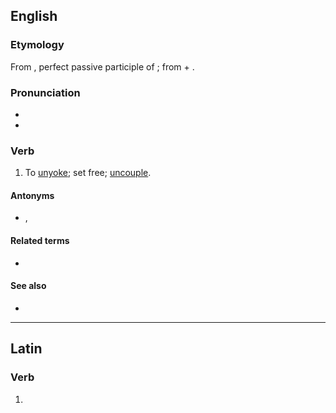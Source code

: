 ==English==

===Etymology===
From {{der|en|la|abiugātus}}, perfect passive participle of {{m|la|abiugō||remove, separate from}}; from {{m|la|ab-||away from}} + {{m|la|iugō||bind, connect}}.

===Pronunciation===
* {{IPA|en|/ˈæb.d͡ʒə.ɡeɪt/}}
* {{hyphenation|en|ab|ju|gate}}

===Verb===
{{en-verb}}

# {{lb|en|obsolete|transitive}} To [[unyoke]]; set free; [[uncouple]].

====Antonyms====
* {{l|en|adjugate}}, {{l|en|subjugate}}

====Related terms====
* {{l|en|abjugation}}

====See also====
* {{l|en|abrogate}}

----

==Latin==

===Verb===
{{la-verb-form|abjugāte}}

# {{inflection of|la|abjugō||2|p|pres|actv|impr}}